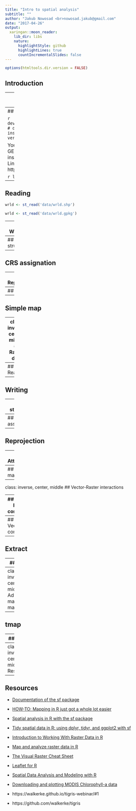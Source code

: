 ```yaml
---
title: "Intro to spatial analysis"
subtitle: ""
author: "Jakub Nowosad <br>nowosad.jakub@gmail.com"
date: "2017-04-26"
output:
  xaringan::moon_reader:
    lib_dir: libs
    nature:
      highlightStyle: github
      highlightLines: true
      countIncrementalSlides: false
---
```


```r
options(htmltools.dir.version = FALSE)
```

## Introduction

---
class: inverse, center, middle
## Vector data

---
## The `sf` package

```r
devtools::install_github('edzer/sfr') # development version
install.packages('sf') # stable version
```

You need a recent version of the GDAL, GEOS, Proj.4, and UDUNITS libraries installed for this to work on Mac and Linux. More information of that at https://github.com/edzer/sfr.

```r
library('sf')
```

---
## Reading

```r
wrld <- st_read('data/wrld.shp')
```

```r
wrld <- st_read('data/wrld.gpkg')
```

---
## Writing

```r
st_write(wrld, 'data/wrld.shp')
```

```r
st_write(wrld, 'data/wrld.gpkg')
```

---
## `sf` structure

---
## CRS assignation

---
## Reprojection

---
## Attributes

---
## Simple map

---
class: inverse, center, middle
## Raster data

---
## Reading

---
## Writing

---
## `sf` structure

---
## CRS assignation

---
## Reprojection

---
## Attributes

---
## Simple map

---
class: inverse, center, middle
## Vector-Raster interactions

---
## Vector-Raster conversion

---
## Raster-Vector conversion

---
## Extract

---
## Crop

---
class: inverse, center, middle
## Advanced map-making

---
## tmap

---
## leaflet

---
class: inverse, center, middle
## Resources

---
## Resources


- [Documentation of the sf package](https://edzer.github.io/sfr/articles/sf1.html)
- [HOW-TO: Mapping in R just got a whole lot easier](http://www.computerworld.com/article/3175623/data-analytics/mapping-in-r-just-got-a-whole-lot-easier.html)
- [Spatial analysis in R with the sf package](https://cdn.rawgit.com/rhodyrstats/geospatial_with_sf/bc2b17cf/geospatial_with_sf.html)
- [Tidy spatial data in R: using dplyr, tidyr, and ggplot2 with sf](http://strimas.com/r/tidy-sf/)
- [Introduction to Working With Raster Data in R](http://neondataskills.org/tutorial-series/raster-data-series/)
- [Map and analyze raster data in R](http://zevross.com/blog/2015/03/30/map-and-analyze-raster-data-in-r/)
- [The Visual Raster Cheat Sheet](http://rpubs.com/etiennebr/visualraster)
- [Leaflet for R](http://rstudio.github.io/leaflet/)
- [Spatial Data Analysis and Modeling with R](http://rspatial.org/index.html)
- [Downloading and plotting MODIS Chlorophyll-a data](http://clarkrichards.org/r/oce/modis/chl/sp/raster/2017/03/25/modis-chl-data/)

- https://walkerke.github.io/tigris-webinar/#1
- https://github.com/walkerke/tigris

<!-- our book?? -->

